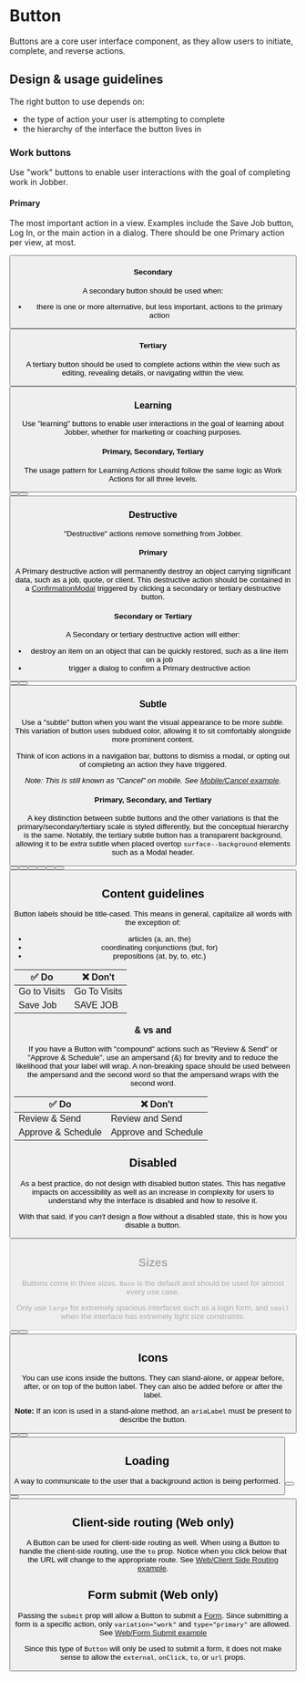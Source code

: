 
<Meta title="Components/Actions/Button/Docs" component={Button} />

# Button

Buttons are a core user interface component, as they allow users to initiate,
complete, and reverse actions.

## Design & usage guidelines

The right button to use depends on:

- the type of action your user is attempting to complete
- the hierarchy of the interface the button lives in

### Work buttons

Use "work" buttons to enable user interactions with the goal of completing work
in Jobber.

#### Primary

The most important action in a view. Examples include the Save Job button, Log
In, or the main action in a dialog. There should be one Primary action per view,
at most.

<Canvas>
  <Button label="Do the Thing" />
</Canvas>

#### Secondary

A secondary button should be used when:

- there is one or more alternative, but less important, actions to the primary
  action

<Canvas>
  <Button label="Do the Thing" type="secondary" />
</Canvas>

#### Tertiary

A tertiary button should be used to complete actions within the view such as
editing, revealing details, or navigating within the view.

<Canvas>
  <Button label="Do the Thing" type="tertiary" />
</Canvas>

### Learning

Use "learning" buttons to enable user interactions in the goal of learning about
Jobber, whether for marketing or coaching purposes.

#### Primary, Secondary, Tertiary

The usage pattern for Learning Actions should follow the same logic as Work
Actions for all three levels.

<Canvas>
  <Content>
    <Content>
      <Button
        label="Learn More"
        variation="learning"
        url="//getjobber.com"
        external={true}
      />
    </Content>
    <Content>
      <Button
        label="Learn More"
        variation="learning"
        type="secondary"
        url="//getjobber.com"
        external={true}
      />
    </Content>
    <Content>
      <Button
        label="Learn More"
        variation="learning"
        type="tertiary"
        url="//getjobber.com"
        external={true}
      />
    </Content>
  </Content>
</Canvas>

### Destructive

"Destructive" actions remove something from Jobber.

#### Primary

A Primary destructive action will permanently destroy an object carrying
significant data, such as a job, quote, or client. This destructive action
should be contained in a
[ConfirmationModal](../?path=/docs/components-overlays-confirmationmodal-docs--page)
triggered by clicking a secondary or tertiary destructive button.

#### Secondary or Tertiary

A Secondary or tertiary destructive action will either:

- destroy an item on an object that can be quickly restored, such as a line item
  on a job
- trigger a dialog to confirm a Primary destructive action

<Canvas>
  <Content>
    <Content>
      <Button label="Delete" variation="destructive" />
    </Content>
    <Content>
      <Button label="Delete" variation="destructive" type="secondary" />
    </Content>
    <Content>
      <Button label="Delete" variation="destructive" type="tertiary" />
    </Content>
  </Content>
</Canvas>

### Subtle

Use a "subtle" button when you want the visual appearance to be more _subtle._
This variation of button uses subdued color, allowing it to sit comfortably
alongside more prominent content.

Think of icon actions in a navigation bar, buttons to dismiss a modal, or opting
out of completing an action they have triggered.

_Note: This is still known as "Cancel" on mobile. See
[Mobile/Cancel example](?path=/story/components-actions-button-mobile--cancel)._

#### Primary, Secondary, and Tertiary

A key distinction between subtle buttons and the other variations is that the
primary/secondary/tertiary scale is styled differently, but the conceptual
hierarchy is the same. Notably, the tertiary subtle button has a transparent
background, allowing it to be _extra_ subtle when placed overtop
`surface--background` elements such as a Modal header.

<Canvas>
  <Content>
    <Content>
      <Content>
        <Button label="Cancel" type="primary" variation="subtle" />
      </Content>
      <Content>
        <Button label="Dismiss" type="secondary" variation="subtle" />
      </Content>
      <Content>
        <Button label="Maybe Later" type="tertiary" variation="subtle" />
      </Content>
    </Content>
    <div
      style={{
        backgroundColor: "var(--color-surface--background)",
        padding: "var(--space-base)",
      }}
    >
      <Button
        variation="subtle"
        type="tertiary"
        icon="search"
        aria-label="search"
      />
      <Button
        variation="subtle"
        type="tertiary"
        icon="cog"
        aria-label="settings"
      />
      <Button
        variation="subtle"
        type="tertiary"
        icon="help"
        aria-label="help"
      />
      <Button
        variation="subtle"
        type="tertiary"
        icon="more"
        aria-label="more"
      />
    </div>
  </Content>
</Canvas>

## Content guidelines

Button labels should be title-cased. This means in general, capitalize all words
with the exception of:

- articles (a, an, the)
- coordinating conjunctions (but, for)
- prepositions (at, by, to, etc.)

| ✅ Do        | ❌ Don't     |
| ------------ | ------------ |
| Go to Visits | Go To Visits |
| Save Job     | SAVE JOB     |

### & vs and

If you have a Button with "compound" actions such as "Review & Send" or "Approve
& Schedule", use an ampersand (&) for brevity and to reduce the likelihood that
your label will wrap. A non-breaking space should be used between the ampersand
and the second word so that the ampersand wraps with the second word.

| ✅ Do              | ❌ Don't             |
| ------------------ | -------------------- |
| Review & Send      | Review and Send      |
| Approve & Schedule | Approve and Schedule |

## Disabled

As a best practice, do not design with disabled button states. This has negative
impacts on accessibility as well as an increase in complexity for users to
understand why the interface is disabled and how to resolve it.

With that said, if you _can't_ design a flow without a disabled state, this is
how you disable a button.

<Canvas>
  <Button label="Do the Thing" disabled />
</Canvas>

## Sizes

Buttons come in three sizes. `Base` is the default and should be used for almost
every use case.

Only use `large` for extremely spacious interfaces such as a login form, and
`small` when the interface has extremely tight size constraints.

<Canvas>
  <Content>
    <Content>
      <Button label="Small" size="small" />
    </Content>
    <Content>
      <Button label="Base" />
    </Content>
    <Content>
      <Button label="Large" size="large" />
    </Content>
  </Content>
</Canvas>

## Icons

You can use icons inside the buttons. They can stand-alone, or appear before,
after, or on top of the button label. They can also be added before or after the
label.

**Note:** If an icon is used in a stand-alone method, an `ariaLabel` must be
present to describe the button.

<Canvas>
  <Button type="secondary" icon="user" ariaLabel="I'm a person" />
  <Button label="More" type="secondary" icon="more" />
  <Button
    label="Actions"
    type="secondary"
    icon="arrowDown"
    iconOnRight={true}
  />
</Canvas>

## Loading

A way to communicate to the user that a background action is being performed.

<Canvas>
  <Button
    label="Deleting..."
    type="primary"
    variation="destructive"
    loading={true}
  />
  <Button
    label="Loading..."
    type="tertiary"
    variation="learning"
    loading={true}
  />
  <Button label="Canceling..." variation="subtle" loading={true} />
</Canvas>

## Client-side routing (Web only)

A Button can be used for client-side routing as well. When using a Button to
handle the client-side routing, use the `to` prop. Notice when you click below
that the URL will change to the appropriate route. See
[Web/Client Side Routing example](?path=/story/components-actions-button-web--client-side-routing).

## Form submit (Web only)

Passing the `submit` prop will allow a Button to submit a
[Form](../?path=/docs/components-forms-and-inputs-form-docs--page). Since
submitting a form is a specific action, only `variation="work"` and
`type="primary"` are allowed. See
[Web/Form Submit example](?path=/story/components-actions-button-web--form-submit)

Since this type of `Button` will only be used to submit a form, it does not make
sense to allow the `external`, `onClick`, `to`, or `url` props.
